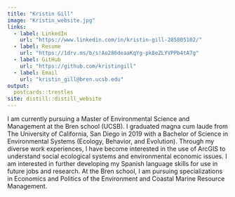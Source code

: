 ```yaml
---
title: "Kristin Gill"
image: "Kristin_website.jpg"
links:
  - label: LinkedIn
    url: "https://www.linkedin.com/in/kristin-gill-285805102/"
  - label: Resume
    url: "https://1drv.ms/b/s!Ao286deaaKqYg-pk8eZLYVPPb4tA7g"
  - label: GitHub
    url: "https://github.com/kristingill"
  - label: Email
    url: "kristin_gill@bren.ucsb.edu"
output:
  postcards::trestles
site: distill::distill_website
---
```

 
I am currently pursuing a Master of Environmental Science and Management at the Bren school (UCSB). I graduated magna cum laude from The University of California, San Diego in 2019 with a Bachelor of Science in Environmental Systems (Ecology, Behavior, and Evolution). Through my diverse work experiences, I have become interested in the use of ArcGIS to understand social ecological systems and environmental economic issues. I am interested in further developing my Spanish language skills for use in future jobs and research. At the Bren school, I am pursuing specializations in Economics and Politics of the Environment and Coastal Marine Resource Management. 
